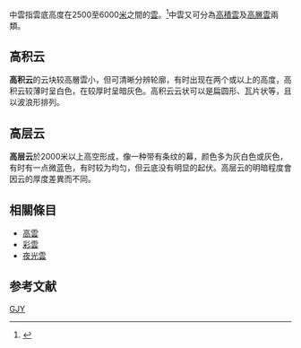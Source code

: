中雲指雲底高度在2500至6000[[米_(單位)|米]]之間的[[雲|雲]]。<ref name="香港天氣資訊中心 雲的分類">{{Cite web |url=http://www.weather.com.hk/learn/cloud2.asp |title=香港天氣資訊中心 雲的分類 |accessdate=2007-12-03 |archive-date=2012-12-08 |archive-url=https://archive.is/20121208173748/http://www.weather.com.hk/learn/cloud2.asp |dead-url=yes }}</ref>中雲又可分為[[高積雲|高積雲]]及[[高層雲|高層雲]]兩類。

== 高积云 ==
{{main|高积云}}
'''高积云'''的云块较高層雲小，但可清晰分辨轮廓，有时出现在两个或以上的高度，高积云较薄时呈白色，在较厚时呈暗灰色。高积云云状可以是扁圆形、瓦片状等，且以波浪形排列。

== 高层云 ==
{{main|高层云}}
'''高层云'''於2000米以上高空形成，像一种带有条纹的幕，颜色多为灰白色或灰色，有时有一点微蓝色，有时较为均匀，但云底没有明显的起伏。高层云的明暗程度會因云的厚度差異而不同。

==相關條目==
*[[高雲|高雲]]
*[[彩雲|彩雲]]
*[[夜光雲|夜光雲]]

==参考文献==
<div class="references-small">
<references />
</div>

{{云型}}
{{氣象學資料與變數}}

{{metro-stub}}
[[Category:云|GJY]]